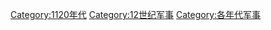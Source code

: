[[Category:1120年代|Category:1120年代]]
[[Category:12世纪军事|Category:12世纪军事]]
[[Category:各年代军事|Category:各年代军事]]